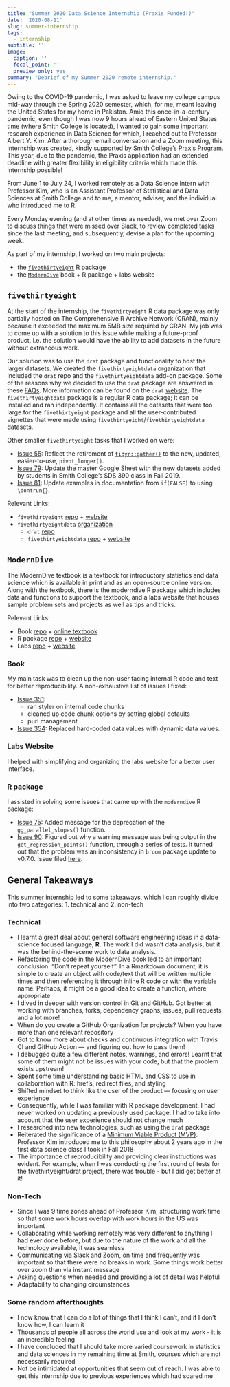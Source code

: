 ```yaml
---
title: "Summer 2020 Data Science Internship (Praxis Funded!)"
date: '2020-08-11'
slug: summer-internship
tags:
  - internship
subtitle: ''
image:
  caption: ''
  focal_point: ''
  preview_only: yes
summary: "Debrief of my Summer 2020 remote internship."
---
```


Owing to the COVID-19 pandemic, I was asked to leave my college campus mid-way through the Spring 2020 semester, which, for me, meant leaving the United States for my home in Pakistan. Amid this once-in-a-century pandemic, even though I was now 9 hours ahead of Eastern United States time (where Smith College is located), I wanted to gain some important research experience in Data Science for which, I reached out to Professor Albert Y. Kim. After a thorough email conversation and a Zoom meeting, this internship was created, kindly supported by Smith College's [Praxis Program](https://www.smith.edu/about-smith/lazarus-center/praxis). This year, due to the pandemic, the Praxis application had an extended deadline with greater flexibility in eligibility criteria which made this internship possible!

From June 1 to July 24, I worked remotely as a Data Science Intern with Professor Kim, who is an Assistant Professor of Statistical and Data Sciences at Smith College and to me, a mentor, adviser, and the individual who introduced me to R. 

Every Monday evening (and at other times as needed), we met over Zoom to discuss things that were missed over Slack, to review completed tasks since the last meeting, and subsequently, devise a plan for the upcoming week.  

As part of my internship, I worked on two main projects:

- the [`fivethirtyeight`](#fivethirtyeight) R package
- the [`ModernDive`](#moderndive) book + R package + labs website

## `fivethirtyeight` {#fivethirtyeight}

At the start of the internship, the `fivethirtyeight` R data package was only partially hosted on The Comprehensive R Archive Network (CRAN), mainly because it exceeded the maximum 5MB size required by CRAN. My job was to come up with a solution to this issue while making a future-proof product, i.e. the solution would have the ability to add datasets in the future without extraneous work. 

Our solution was to use the `drat` package and functionality to host the larger datasets. We created the `fivethirtyeightdata` organization that included the `drat` repo and the `fivethirtyeightdata` add-on package. Some of the reasons why we decided to use the `drat` package are answered in these [FAQs](https://eddelbuettel.github.io/drat/DratFAQ.html). More information can be found on the `drat` [website](https://dirk.eddelbuettel.com/code/drat.html). The `fivethirtyeightdata` package is a regular R data package; it can be installed and ran independently. It contains all the datasets that were too large for the `fivethirtyeight` package and all the user-contributed vignettes that were made using `fivethirtyeight`/`fivethirtyeightdata` datasets.

Other smaller `fivethirtyeight` tasks that I worked on were:

- [Issue 55](https://github.com/rudeboybert/fivethirtyeight/issues/55): Reflect the retirement of [`tidyr::gather()`](https://tidyr.tidyverse.org/reference/gather.html) to the new, updated, easier-to-use, `pivot_longer()`.
- [Issue 79](https://github.com/rudeboybert/fivethirtyeight/issues/79): Update the master Google Sheet with the new datasets added by students in Smith College's SDS 390 class in Fall 2019.
- [Issue 81](https://github.com/rudeboybert/fivethirtyeight/issues/81): Update examples in documentation from `if(FALSE)` to using `\dontrun{}`.

Relevant Links:

* `fivethirtyeight` [repo](https://github.com/rudeboybert/fivethirtyeight) + [website](https://fivethirtyeight-r.netlify.app)
* `fivethirtyeightdata` [organization](https://github.com/fivethirtyeightdata)
    + `drat` [repo](https://github.com/fivethirtyeightdata/drat)
    + `fivethirtyeightdata` [repo](https://github.com/fivethirtyeightdata/fivethirtyeightdata) + [website](https://fivethirtyeightdata.github.io/fivethirtyeightdata/)

## `ModernDive` {#moderndive}

The ModernDive textbook is a textbook for introductory statistics and data science which is available in print and as an open-source online version. Along with the textbook, there is the moderndive R package which includes data and functions to support the textbook, and a labs website that houses sample problem sets and projects as well as tips and tricks. 

Relevant Links:

* Book [repo](https://github.com/moderndive/ModernDive_book) + [online textbook](https://moderndive.com)
* R package [repo](https://github.com/moderndive/moderndive) + [website](https://moderndive.github.io/moderndive/)
* Labs [repo](https://github.com/moderndive/moderndive_labs) + [website](moderndive.com/labs)

### Book

My main task was to clean up the non-user facing internal R code and text for better reproducibility. A non-exhaustive list of issues I fixed:

- [Issue 351](https://github.com/moderndive/ModernDive_book/issues/351):
  - ran styler on internal code chunks
  - cleaned up code chunk options by setting global defaults
  - purl management

- [Issue 354](https://github.com/moderndive/ModernDive_book/issues/354): Replaced hard-coded data values with dynamic data values.

### Labs Website

I helped with simplifying and organizing the labs website for a better user interface. 

### R package

I assisted in solving some issues that came up with the `moderndive` R package:

- [Issue 75](https://github.com/moderndive/moderndive/issues/75): Added message for the deprecation of the `gg_parallel_slopes()` function.
- [Issue 90](https://github.com/moderndive/moderndive/issues/90): Figured out why a warning message was being output in the `get_regression_points()` function, through a series of tests. It turned out that the problem was an inconsistency in `broom` package update to v0.7.0. Issue filed [here](https://github.com/tidymodels/broom/issues/896).

## General Takeaways

This summer internship led to some takeaways, which I can roughly divide into two categories: 1. technical and 2. non-tech

### Technical

* I learnt a great deal about general software engineering ideas in a data-science focused language, **R**. The work I did wasn't data analysis, but it was the behind-the-scene work to data analysis.
* Refactoring the code in the ModernDive book led to an important conclusion: "Don't repeat yourself". In a Rmarkdown document, it is simple to create an object with code/text that will be written multiple times and then referencing it through inline R code or with the variable name. Perhaps, it might be a good idea to create a function, where appropriate 
* I dived in deeper with version control in Git and GitHub. Got better at working with branches, forks, dependency graphs, issues, pull requests, and a lot more!
* When do you create a GitHub Organization for projects? When you have more than one relevant repository
* Got to know more about checks and continuous integration with Travis CI and GitHub Action  — and figuring out how to pass them!
* I debugged quite a few different notes, warnings, and errors! Learnt that some of them might not be issues with your code, but that the problem exists upstream!
* Spent some time understanding basic HTML and CSS to use in collaboration with R: href's, redirect files, and styling
* Shifted mindset to think like the user of the product — focusing on user experience
* Consequently, while I was familiar with R package development, I had never worked on updating a previously used package. I had to take into account that the user experience should not change much
* I researched into new technologies, such as using the `drat` package
* Reiterated the significance of a [Minimum Viable Product (MVP)](https://en.wikipedia.org/wiki/Minimum_viable_product). Professor Kim introduced me to this philosophy about 2 years ago in the first data science class I took in Fall 2018
* The importance of reproducibility and providing clear instructions was evident. For example, when I was conducting the first round of tests for the fivethirtyeight/drat project, there was trouble - but I did get better at it!

### Non-Tech

* Since I was 9 time zones ahead of Professor Kim, structuring work time so that some work hours overlap with work hours in the US was important 
* Collaborating while working remotely was very different to anything I had ever done before, but due to the nature of the work and all the technology available, it was seamless
* Communicating via Slack and Zoom, on time and frequently was important so that there were no breaks in work. Some things work better over zoom than via instant message
* Asking questions when needed and providing a lot of detail was helpful
* Adaptability to changing circumstances

### Some random afterthoughts

* I now know that I can do a lot of things that I think I can't, and if I don't know how, I can learn it
* Thousands of people all across the world use and look at my work - it is an incredible feeling
* I have concluded that I should take more varied coursework in statistics and data sciences in my remaining time at Smith, courses which are not necessarily required
* Not be intimidated at opportunities that seem out of reach. I was able to get this internship due to previous experiences which had scared me

